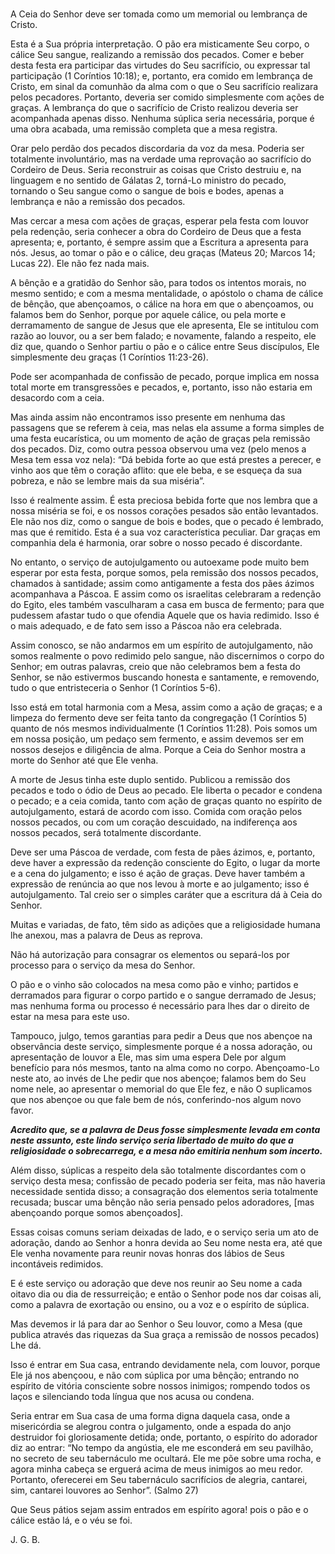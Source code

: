# 

A Ceia do Senhor deve ser tomada como um memorial ou lembrança de Cristo.

Esta é a Sua própria interpretação. O pão era misticamente Seu corpo, o cálice Seu sangue, realizando a remissão dos pecados. Comer e beber desta festa era participar das virtudes do Seu sacrifício, ou expressar tal participação (1 Coríntios 10:18); e, portanto, era comido em lembrança de Cristo, em sinal da comunhão da alma com o que o Seu sacrifício realizara pelos pecadores. Portanto, deveria ser comido simplesmente com ações de graças. A lembrança do que o sacrifício de Cristo realizou deveria ser acompanhada apenas disso. Nenhuma súplica seria necessária, porque é uma obra acabada, uma remissão completa que a mesa registra.

Orar pelo perdão dos pecados discordaria da voz da mesa. Poderia ser totalmente involuntário, mas na verdade uma reprovação ao sacrifício do Cordeiro de Deus. Seria reconstruir as coisas que Cristo destruiu e, na linguagem e no sentido de Gálatas 2, torná-Lo ministro do pecado, tornando o Seu sangue como o sangue de bois e bodes, apenas a lembrança e não a remissão dos pecados.

Mas cercar a mesa com ações de graças, esperar pela festa com louvor pela redenção, seria conhecer a obra do Cordeiro de Deus que a festa apresenta; e, portanto, é sempre assim que a Escritura a apresenta para nós. Jesus, ao tomar o pão e o cálice, deu graças (Mateus 20; Marcos 14; Lucas 22). Ele não fez nada mais.

A bênção e a gratidão do Senhor são, para todos os intentos morais, no mesmo sentido; e com a mesma mentalidade, o apóstolo o chama de cálice de bênção, que abençoamos, o cálice na hora em que o abençoamos, ou falamos bem do Senhor, porque por aquele cálice, ou pela morte e derramamento de sangue de Jesus que ele apresenta, Ele se intitulou com razão ao louvor, ou a ser bem falado; e novamente, falando a respeito, ele diz que, quando o Senhor partiu o pão e o cálice entre Seus discípulos, Ele simplesmente deu graças (1 Coríntios 11:23-26).

Pode ser acompanhada de confissão de pecado, porque implica em nossa total morte em transgressões e pecados, e, portanto, isso não estaria em desacordo com a ceia.

Mas ainda assim não encontramos isso presente em nenhuma das passagens que se referem à ceia, mas nelas ela assume a forma simples de uma festa eucarística, ou um momento de ação de graças pela remissão dos pecados. Diz, como outra pessoa observou uma vez (pelo menos a Mesa tem essa voz nela): “Dá bebida forte ao que está prestes a perecer, e vinho aos que têm o coração aflito: que ele beba, e se esqueça da sua pobreza, e não se lembre mais da sua miséria”.

Isso é realmente assim. É esta preciosa bebida forte que nos lembra que a nossa miséria se foi, e os nossos corações pesados são então levantados. Ele não nos diz, como o sangue de bois e bodes, que o pecado é lembrado, mas que é remitido. Esta é a sua voz característica peculiar. Dar graças em companhia dela é harmonia, orar sobre o nosso pecado é discordante.

No entanto, o serviço de autojulgamento ou autoexame pode muito bem esperar por esta festa, porque somos, pela remissão dos nossos pecados, chamados à santidade; assim como antigamente a festa dos pães ázimos acompanhava a Páscoa. E assim como os israelitas celebraram a redenção do Egito, eles também vasculharam a casa em busca de fermento; para que pudessem afastar tudo o que ofendia Aquele que os havia redimido. Isso é o mais adequado, e de fato sem isso a Páscoa não era celebrada.

Assim conosco, se não andarmos em um espírito de autojulgamento, não somos realmente o povo redimido pelo sangue, não discernimos o corpo do Senhor; em outras palavras, creio que não celebramos bem a festa do Senhor, se não estivermos buscando honesta e santamente, e removendo, tudo o que entristeceria o Senhor (1 Coríntios 5-6).

Isso está em total harmonia com a Mesa, assim como a ação de graças; e a limpeza do fermento deve ser feita tanto da congregação (1 Coríntios 5) quanto de nós mesmos individualmente (1 Coríntios 11:28). Pois somos um em nossa posição, um pedaço sem fermento, e assim devemos ser em nossos desejos e diligência de alma. Porque a Ceia do Senhor mostra a morte do Senhor até que Ele venha.

A morte de Jesus tinha este duplo sentido. Publicou a remissão dos pecados e todo o ódio de Deus ao pecado. Ele liberta o pecador e condena o pecado; e a ceia comida, tanto com ação de graças quanto no espírito de autojulgamento, estará de acordo com isso. Comida com oração pelos nossos pecados, ou com um coração descuidado, na indiferença aos nossos pecados, será totalmente discordante.

Deve ser uma Páscoa de verdade, com festa de pães ázimos, e, portanto, deve haver a expressão da redenção consciente do Egito, o lugar da morte e a cena do julgamento; e isso é ação de graças. Deve haver também a expressão de renúncia ao que nos levou à morte e ao julgamento; isso é autojulgamento. Tal creio ser o simples caráter que a escritura dá à Ceia do Senhor.

Muitas e variadas, de fato, têm sido as adições que a religiosidade humana lhe anexou, mas a palavra de Deus as reprova.

Não há autorização para consagrar os elementos ou separá-los por processo para o serviço da mesa do Senhor.

O pão e o vinho são colocados na mesa como pão e vinho; partidos e derramados para figurar o corpo partido e o sangue derramado de Jesus; mas nenhuma forma ou processo é necessário para lhes dar o direito de estar na mesa para este uso.

Tampouco, julgo, temos garantias para pedir a Deus que nos abençoe na observância deste serviço, simplesmente porque é a nossa adoração, ou apresentação de louvor a Ele, mas sim uma espera Dele por algum benefício para nós mesmos, tanto na alma como no corpo. Abençoamo-Lo neste ato, ao invés de Lhe pedir que nos abençoe; falamos bem do Seu nome nele, ao apresentar o memorial do que Ele fez, e não O suplicamos que nos abençoe ou que fale bem de nós, conferindo-nos algum novo favor.

**_Acredito que, se a palavra de Deus fosse simplesmente levada em conta neste assunto, este lindo serviço seria libertado de muito do que a religiosidade o sobrecarrega, e a mesa não emitiria nenhum som incerto._**

Além disso, súplicas a respeito dela são totalmente discordantes com o serviço desta mesa; confissão de pecado poderia ser feita, mas não haveria necessidade sentida disso; a consagração dos elementos seria totalmente recusada; buscar uma bênção não seria pensado pelos adoradores, \[mas abençoando porque somos abençoados\].

Essas coisas comuns seriam deixadas de lado, e o serviço seria um ato de adoração, dando ao Senhor a honra devida ao Seu nome nesta era, até que Ele venha novamente para reunir novas honras dos lábios de Seus incontáveis redimidos.

E é este serviço ou adoração que deve nos reunir ao Seu nome a cada oitavo dia ou dia de ressurreição; e então o Senhor pode nos dar coisas ali, como a palavra de exortação ou ensino, ou a voz e o espírito de súplica.

Mas devemos ir lá para dar ao Senhor o Seu louvor, como a Mesa (que publica através das riquezas da Sua graça a remissão de nossos pecados) Lhe dá.

Isso é entrar em Sua casa, entrando devidamente nela, com louvor, porque Ele já nos abençoou, e não com súplica por uma bênção; entrando no espírito de vitória consciente sobre nossos inimigos; rompendo todos os laços e silenciando toda língua que nos acusa ou condena.

Seria entrar em Sua casa de uma forma digna daquela casa, onde a misericórdia se alegrou contra o julgamento, onde a espada do anjo destruidor foi gloriosamente detida; onde, portanto, o espírito do adorador diz ao entrar: “No tempo da angústia, ele me esconderá em seu pavilhão, no secreto de seu tabernáculo me ocultará. Ele me põe sobre uma rocha, e agora minha cabeça se erguerá acima de meus inimigos ao meu redor. Portanto, oferecerei em Seu tabernáculo sacrifícios de alegria, cantarei, sim, cantarei louvores ao Senhor”. (Salmo 27)

Que Seus pátios sejam assim entrados em espírito agora! pois o pão e o cálice estão lá, e o véu se foi.

J. G. B.